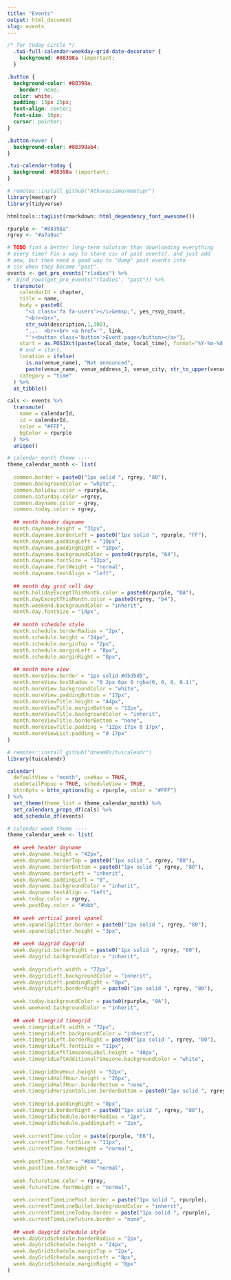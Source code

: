 ```yaml
---
title: "Events"
output: html_document
slug: events
---
```



```css
/* for today circle */
  .tui-full-calendar-weekday-grid-date-decorator {
    background: #88398a !important;
  }

.button {
  background-color: #88398a;
    border: none;
  color: white;
  padding: 15px 25px;
  text-align: center;
  font-size: 16px;
  cursor: pointer;
}

.button:hover {
  background-color: #88398ab4;
}

.tui-calendar-today {
  background: #88398a !important;
}

```


```r
# remotes::install_github("Athanasiamo/meetupr")
library(meetupr)
library(tidyverse)

htmltools::tagList(rmarkdown::html_dependency_font_awesome())

rpurple <- "#88398a"
rgrey <- "#a7a9ac" 

# TODO find a better long-term solution than downloading everything 
# every time? Fin a way to store csv of past events?, and just add 
# new, but then need a good way to "dump" past events into
# csv when they become "past". 
events <- get_pro_events("rladies") %>% 
#  bind_rows(get_pro_events("rladies", "past")) %>% 
  transmute(
    calendarId = chapter,
    title = name, 
    body = paste0(
      "<i class='fa fa-users'></i>&emsp;", yes_rsvp_count,
      "<br><br>",
      str_sub(description,1,300),
      "...  <br><br> <a href='", link, 
      "'><button class='button'>Event page</button></a>"),
    start = as.POSIXct(paste(local_date, local_time), format="%Y-%m-%d %H:%M"),
    # end = start,
    location = ifelse(
      is.na(venue_name), "Not announced",
      paste(venue_name, venue_address_1, venue_city, str_to_upper(venue_country), sep=", ")),
    category = "time"
  ) %>%  
  as_tibble()

cals <- events %>% 
  transmute(
    name = calendarId,
    id = calendarId,
    color = "#FFF",
    bgColor = rpurple
  ) %>% 
  unique()
```
```r

# calendar month theme ----
theme_calendar_month <- list(
  
  common.border = paste0("1px solid ", rgrey, "80"),
  common.backgroundColor = "white",
  common.holiday.color = rpurple,
  common.saturday.color =rgrey,
  common.dayname.color = grey,
  common.today.color = rgrey,
  
  ## month header dayname
  month.dayname.height = "31px",
  month.dayname.borderLeft = paste0("1px solid ", rpurple, "FF"),
  month.dayname.paddingLeft = "10px",
  month.dayname.paddingRight = "10px",
  month.dayname.backgroundColor = paste0(rpurple, "64"),
  month.dayname.fontSize = "12px",
  month.dayname.fontWeight = "normal",
  month.dayname.textAlign = "left",
  
  ## month day grid cell day
  month.holidayExceptThisMonth.color = paste0(rpurple, "0A"),
  month.dayExceptThisMonth.color = paste0(rgrey, "b4"),
  month.weekend.backgroundColor = "inherit",
  month.day.fontSize = "14px",
  
  ## month schedule style
  month.schedule.borderRadius = "2px",
  month.schedule.height = "24px",
  month.schedule.marginTop = "2px",
  month.schedule.marginLeft = "8px",
  month.schedule.marginRight = "8px",
  
  ## month more view
  month.moreView.border = "1px solid #d5d5d5",
  month.moreView.boxShadow = "0 2px 6px 0 rgba(0, 0, 0, 0.1)",
  month.moreView.backgroundColor = "white",
  month.moreView.paddingBottom = "17px",
  month.moreViewTitle.height = "44px",
  month.moreViewTitle.marginBottom = "12px",
  month.moreViewTitle.backgroundColor = "inherit",
  month.moreViewTitle.borderBottom = "none",
  month.moreViewTitle.padding = "12px 17px 0 17px",
  month.moreViewList.padding = "0 17px"
)
```

```r
# remotes::install_github("dreamRs/tuicalendr")
library(tuicalendr)

calendar(
  defaultView = "month", useNav = TRUE, 
  useDetailPopup = TRUE, scheduleView = TRUE,
  bttnOpts = bttn_options(bg = rpurple, color = "#FFF")
) %>% 
  set_theme(theme_list = theme_calendar_month) %>% 
  set_calendars_props_df(cals) %>% 
  add_schedule_df(events)
```

```r
# calendar week theme ----
theme_calendar_week <- list(
  
  ## week header dayname
  week.dayname.height = "42px",
  week.dayname.borderTop = paste0("1px solid ", rgrey, "80"),
  week.dayname.borderBottom = paste0("1px solid ", rgrey, "80"),
  week.dayname.borderLeft = "inherit",
  week.dayname.paddingLeft = "0",
  week.dayname.backgroundColor = "inherit",
  week.dayname.textAlign = "left",
  week.today.color = rgrey,
  week.pastDay.color = "#bbb",
  
  ## week vertical panel vpanel
  week.vpanelSplitter.border = paste0("1px solid ", rgrey, "80"),
  week.vpanelSplitter.height = "3px",
  
  ## week daygrid daygrid
  week.daygrid.borderRight = paste0("1px solid ", rgrey, "80"),
  week.daygrid.backgroundColor = "inherit",
  
  week.daygridLeft.width = "72px",
  week.daygridLeft.backgroundColor = "inherit",
  week.daygridLeft.paddingRight = "8px",
  week.daygridLeft.borderRight = paste0("1px solid ", rgrey, "80"),
  
  week.today.backgroundColor = paste0(rpurple, "0A"),
  week.weekend.backgroundColor = "inherit",
  
  ## week timegrid timegrid
  week.timegridLeft.width = "72px",
  week.timegridLeft.backgroundColor = "inherit",
  week.timegridLeft.borderRight = paste0("1px solid ", rgrey, "80"),
  week.timegridLeft.fontSize = "11px",
  week.timegridLeftTimezoneLabel.height = "40px",
  week.timegridLeftAdditionalTimezone.backgroundColor = "white",
  
  week.timegridOneHour.height = "52px",
  week.timegridHalfHour.height = "26px",
  week.timegridHalfHour.borderBottom = "none",
  week.timegridHorizontalLine.borderBottom = paste0("1px solid ", rgrey, "80"),
  
  week.timegrid.paddingRight = "8px",
  week.timegrid.borderRight = paste0("1px solid ", rgrey, "80"),
  week.timegridSchedule.borderRadius = "2px",
  week.timegridSchedule.paddingLeft = "2px",
  
  week.currentTime.color = paste(rpurple, "E6"),
  week.currentTime.fontSize = "11px",
  week.currentTime.fontWeight = "normal",
  
  week.pastTime.color = "#bbb",
  week.pastTime.fontWeight = "normal",
  
  week.futureTime.color = rgrey,
  week.futureTime.fontWeight = "normal",
  
  week.currentTimeLinePast.border = paste("1px solid ", rpurple),
  week.currentTimeLineBullet.backgroundColor = "inherit",
  week.currentTimeLineToday.border = paste("1px solid ", rpurple),
  week.currentTimeLineFuture.border = "none",
  
  ## week daygrid schedule style
  week.dayGridSchedule.borderRadius = "2px",
  week.dayGridSchedule.height = "24px",
  week.dayGridSchedule.marginTop = "2px",
  week.dayGridSchedule.marginLeft = "8px",
  week.dayGridSchedule.marginRight = "8px"
)
```


